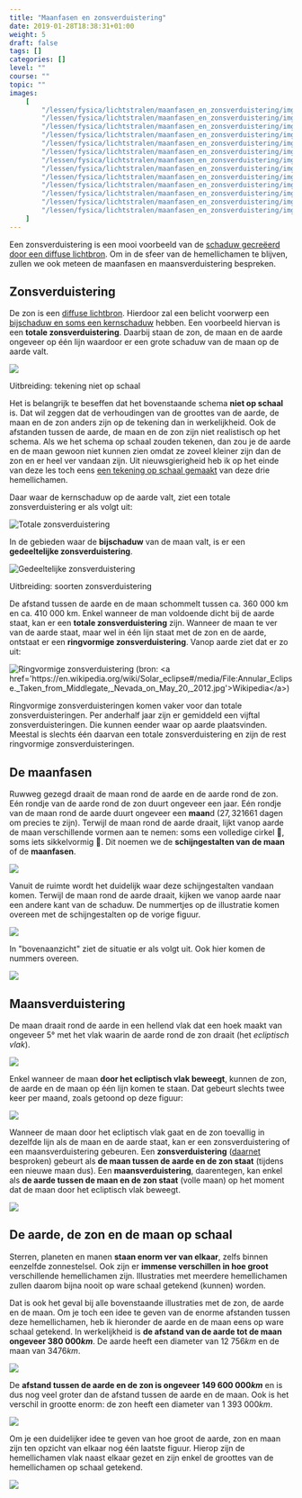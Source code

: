 ```yaml
---
title: "Maanfasen en zonsverduistering"
date: 2019-01-28T18:38:31+01:00
weight: 5
draft: false
tags: []
categories: []
level: ""
course: ""
topic: ""
images:
    [
        "/lessen/fysica/lichtstralen/maanfasen_en_zonsverduistering/img/zonsverduistering.png",
        "/lessen/fysica/lichtstralen/maanfasen_en_zonsverduistering/img/total_eclipse.jpg",
        "/lessen/fysica/lichtstralen/maanfasen_en_zonsverduistering/img/partial_eclipse.png",
        "/lessen/fysica/lichtstralen/maanfasen_en_zonsverduistering/img/annular_eclipse.jpg",
        "/lessen/fysica/lichtstralen/maanfasen_en_zonsverduistering/img/maanfasen_vanop_aarde.png",
        "/lessen/fysica/lichtstralen/maanfasen_en_zonsverduistering/img/maanfasen_zijaanzicht.png",
        "/lessen/fysica/lichtstralen/maanfasen_en_zonsverduistering/img/maanfasen_bovenaanzicht.png",
        "/lessen/fysica/lichtstralen/maanfasen_en_zonsverduistering/img/ecliptisch_vlak.png",
        "/lessen/fysica/lichtstralen/maanfasen_en_zonsverduistering/img/lunar_node_eclipses.png",
        "/lessen/fysica/lichtstralen/maanfasen_en_zonsverduistering/img/maansverduistering.png",
        "/lessen/fysica/lichtstralen/maanfasen_en_zonsverduistering/img/aarde_maan_op_schaal.png",
        "/lessen/fysica/lichtstralen/maanfasen_en_zonsverduistering/img/op_schaal.png",
        "/lessen/fysica/lichtstralen/maanfasen_en_zonsverduistering/img/op_schaal_enkel_groottes.png",
    ]
---
```


Een zonsverduistering is een mooi voorbeeld van de
[schaduw gecreëerd door een diffuse lichtbron](schaduwvorming#de-schaduw-tekenen-van-een-diffuse-lichtbron).
Om in de sfeer van de hemellichamen te blijven, zullen we ook meteen de
maanfasen en maansverduistering bespreken.

## Zonsverduistering

De zon is een [diffuse lichtbron](lichtstralen#puntvormige-en-diffuse-lichtbronnen).
Hierdoor zal een belicht voorwerp een
[bijschaduw en soms een kernschaduw](schaduwvorming#diffuse-lichtbron-zachte-schaduw)
hebben. Een voorbeeld hiervan is een **totale zonsverduistering**. Daarbij
staan de zon, de maan en de aarde ongeveer op één lijn waardoor er een grote
schaduw van de maan op de aarde valt.

![](img/zonsverduistering.png)

<Expand>

Uitbreiding: tekening niet op schaal

Het is belangrijk te beseffen dat het bovenstaande schema **niet op schaal**
is. Dat wil zeggen dat de verhoudingen van de groottes van de aarde, de maan
en de zon anders zijn op de tekening dan in werkelijkheid. Ook de afstanden
tussen de aarde, de maan en de zon zijn niet realistisch op het schema. Als we
het schema op schaal zouden tekenen, dan zou je de aarde en de maan gewoon niet
kunnen zien omdat ze zoveel kleiner zijn dan de zon en er heel ver vandaan
zijn. Uit nieuwsgierigheid heb ik op het einde van deze les toch eens
[een tekening op schaal gemaakt](#de-aarde-de-zon-en-de-maan-op-schaal) van
deze drie hemellichamen.

</Expand>

Daar waar de kernschaduw op de aarde valt, ziet een totale zonsverduistering er
als volgt uit:

![Totale zonsverduistering](img/total_eclipse.jpg "Totale zonsverduistering (bron: <a href='https://lucnix.be'>Luc Viatour</a>)")

In de gebieden waar de **bijschaduw** van de maan valt, is er een **gedeeltelijke zonsverduistering**.

![Gedeeltelijke zonsverduistering](img/partial_eclipse.png "Gedeeltelijke zonsverduistering (bron: <a href='https://en.wikipedia.org/wiki/Solar_eclipse#/media/File:Partial_solar_eclipse_Oct_23_2014_Minneapolis_5-36pm_Ruen1.png'>Wikipedia</a>)")


<Expand>

Uitbreiding: soorten zonsverduistering

De afstand tussen de aarde en de maan schommelt tussen ca. 360 000 km en ca.
410 000 km. Enkel wanneer de man voldoende dicht bij de aarde staat, kan er een
**totale zonsverduistering** zijn. Wanneer de maan te ver van de aarde staat,
maar wel in één lijn staat met de zon en de aarde, ontstaat er een
**ringvormige zonsverduistering**. Vanop aarde ziet dat er zo uit:

![](img/annular_eclipse.jpg "Ringvormige zonsverduistering (bron: <a href='https://en.wikipedia.org/wiki/Solar_eclipse#/media/File:Annular_Eclipse._Taken_from_Middlegate,_Nevada_on_May_20,_2012.jpg'>Wikipedia</a>)")

Ringvormige zonsverduisteringen komen vaker voor dan totale
zonsverduisteringen. Per anderhalf jaar zijn er gemiddeld een vijftal
zonsverduisteringen. Die kunnen eender waar op aarde plaatsvinden.
Meestal is slechts één daarvan een totale zonsverduistering en zijn de rest
ringvormige zonsverduisteringen.

</Expand>

## De maanfasen

Ruwweg gezegd draait de maan rond de aarde en de aarde rond de zon. Eén rondje
van de aarde rond de zon duurt ongeveer een jaar. Eén rondje van de maan rond
de aarde duurt ongeveer een **maan**d <Mute>($27{,}321661$ dagen om
precies te zijn)</Mute>.  Terwijl de maan rond de aarde draait, lijkt vanop aarde
de maan verschillende vormen aan te nemen: soms een volledige cirkel 🌝, soms
iets sikkelvormig 🌛. Dit noemen we de **schijngestalten van de maan** of de
**maanfasen**.

![](img/maanfasen_vanop_aarde.png)

Vanuit de ruimte wordt het duidelijk waar deze schijngestalten vandaan komen.
Terwijl de maan rond de aarde draait, kijken we vanop aarde naar een andere
kant van de schaduw. <Mute>De nummertjes op de illustratie komen overeen
met de schijngestalten op de vorige figuur.</Mute>

![](img/maanfasen_zijaanzicht.png)

In "bovenaanzicht" ziet de situatie er als volgt uit. <Mute>Ook hier
komen de nummers overeen.</Mute>

![](img/maanfasen_bovenaanzicht.png)

## Maansverduistering

De maan draait rond de aarde in een hellend vlak dat een hoek maakt van
ongeveer 5° met het vlak waarin de aarde rond de zon draait (het _ecliptisch
vlak_).

![](img/ecliptisch_vlak.png)

Enkel wanneer de maan **door het ecliptisch vlak beweegt**, kunnen de zon, de aarde
en de maan op één lijn komen te staan. Dat gebeurt slechts twee keer per maand, zoals getoond op deze figuur:

![](img/lunar_node_eclipses.png)

Wanneer de maan door het ecliptisch vlak gaat en de zon toevallig in dezelfde
lijn als de maan en de aarde staat, kan er een zonsverduistering of een
maansverduistering gebeuren. Een **zonsverduistering** ([daarnet](#zonsverduistering) besproken) gebeurt als **de maan tussen de aarde en de
zon staat** <Mute>(tijdens een nieuwe maan dus)</Mute>. Een **maansverduistering**, daarentegen, kan enkel als **de aarde
tussen de maan en de zon staat** <Mute>(volle maan)</Mute> op het moment dat de maan door het ecliptisch
vlak beweegt.

![](img/maansverduistering.png)

## De aarde, de zon en de maan op schaal

Sterren, planeten en manen **staan enorm ver van elkaar**, zelfs binnen
eenzelfde zonnestelsel. Ook zijn er **immense verschillen in hoe groot**
verschillende hemellichamen zijn.
Illustraties met meerdere hemellichamen zullen
daarom bijna nooit op ware schaal getekend <Mute>(kunnen)</Mute> worden.

Dat is ook het geval bij alle bovenstaande illustraties met de zon, de aarde en
de maan. Om je toch een idee te geven van de enorme afstanden tussen deze
hemellichamen, heb ik hieronder de aarde en de maan eens op ware schaal
getekend. In werkelijkheid is **de afstand van de aarde tot de maan ongeveer
$380{\ }000\si{ km}$**. De aarde heeft een diameter van
$12{\ }756 \si { km}$ en de maan van $3476\si{ km}$.

![](img/aarde_maan_op_schaal.png)

De **afstand tussen de aarde en de zon is ongeveer $149{\ }600{\ }000 \si{ km}$**
en is dus nog veel groter dan de afstand tussen
de aarde en de maan. Ook is het verschil in grootte enorm: de zon heeft een
diameter van $1{\ }393{\ }000 \si{ km}$.

![](img/op_schaal.png)

Om je een duidelijker idee te geven van hoe groot de
aarde, zon en maan zijn ten opzicht van elkaar nog één laatste figuur. Hierop
zijn de hemellichamen vlak naast elkaar gezet en zijn enkel de groottes van de
hemellichamen op schaal getekend.

![](img/op_schaal_enkel_groottes.png)
